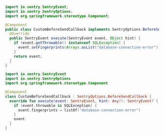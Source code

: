 ```java
import io.sentry.SentryEvent;
import io.sentry.SentryOptions;
import org.springframework.stereotype.Component;

@Component
public class CustomBeforeSendCallback implements SentryOptions.BeforeSendCallback {
  @Override
  public SentryEvent execute(SentryEvent event, Object hint) {
    if (event.getThrowable() instanceof SQLException) {
      event.setFingerprints(Arrays.asList("database-connection-error"));
    }
    return event;
  }
}
```

```kotlin
import io.sentry.SentryEvent
import io.sentry.SentryOptions
import org.springframework.stereotype.Component

@Component
class CustomBeforeSendCallback : SentryOptions.BeforeSendCallback {
  override fun execute(event: SentryEvent, hint: Any?): SentryEvent? {
    if (event.throwable is SQLException) {
      event.fingerprints = listOf("database-connection-error")
    }
    event
  }
}
```
